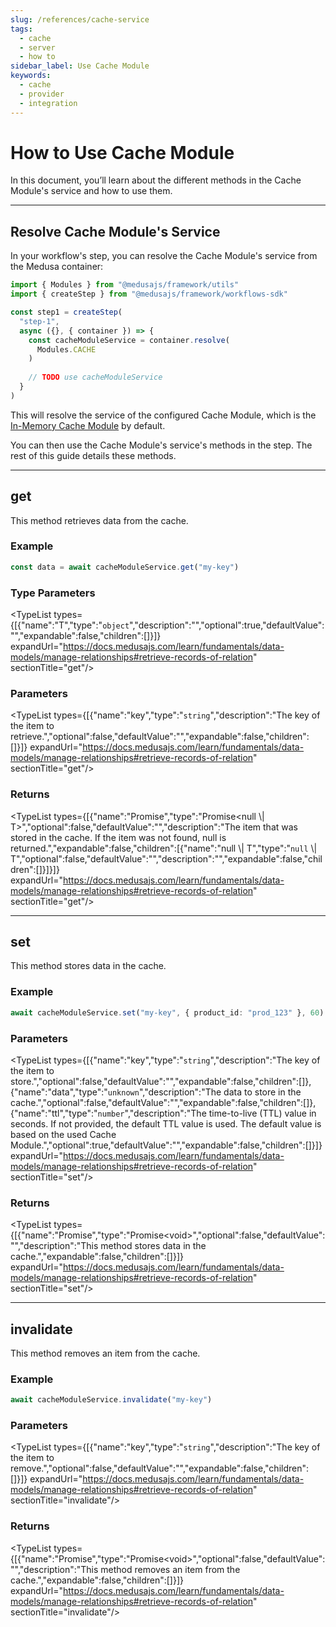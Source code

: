 ```yaml
---
slug: /references/cache-service
tags:
  - cache
  - server
  - how to
sidebar_label: Use Cache Module
keywords:
  - cache
  - provider
  - integration
---
```



# How to Use Cache Module

In this document, you’ll learn about the different methods in the Cache Module's service and how to use them.

---

## Resolve Cache Module's Service

In your workflow's step, you can resolve the Cache Module's service from the Medusa container:

```ts
import { Modules } from "@medusajs/framework/utils"
import { createStep } from "@medusajs/framework/workflows-sdk"

const step1 = createStep(
  "step-1",
  async ({}, { container }) => {
    const cacheModuleService = container.resolve(
      Modules.CACHE
    )
    
    // TODO use cacheModuleService
  } 
)
```

This will resolve the service of the configured Cache Module, which is the [In-Memory Cache Module](https://docs.medusajs.com/resources/infrastructure-modules/cache/in-memory) by default.

You can then use the Cache Module's service's methods in the step. The rest of this guide details these methods.

---

## get

This method retrieves data from the cache.

### Example

```ts
const data = await cacheModuleService.get("my-key")
```

### Type Parameters

<TypeList types={[{"name":"T","type":"`object`","description":"","optional":true,"defaultValue":"","expandable":false,"children":[]}]} expandUrl="https://docs.medusajs.com/learn/fundamentals/data-models/manage-relationships#retrieve-records-of-relation" sectionTitle="get"/>

### Parameters

<TypeList types={[{"name":"key","type":"`string`","description":"The key of the item to retrieve.","optional":false,"defaultValue":"","expandable":false,"children":[]}]} expandUrl="https://docs.medusajs.com/learn/fundamentals/data-models/manage-relationships#retrieve-records-of-relation" sectionTitle="get"/>

### Returns

<TypeList types={[{"name":"Promise","type":"Promise&#60;null \\| T&#62;","optional":false,"defaultValue":"","description":"The item that was stored in the cache. If the item was not found, null is returned.","expandable":false,"children":[{"name":"null \\| T","type":"`null` \\| T","optional":false,"defaultValue":"","description":"","expandable":false,"children":[]}]}]} expandUrl="https://docs.medusajs.com/learn/fundamentals/data-models/manage-relationships#retrieve-records-of-relation" sectionTitle="get"/>

___

## set

This method stores data in the cache.

### Example

```ts
await cacheModuleService.set("my-key", { product_id: "prod_123" }, 60)
```

### Parameters

<TypeList types={[{"name":"key","type":"`string`","description":"The key of the item to store.","optional":false,"defaultValue":"","expandable":false,"children":[]},{"name":"data","type":"`unknown`","description":"The data to store in the cache.","optional":false,"defaultValue":"","expandable":false,"children":[]},{"name":"ttl","type":"`number`","description":"The time-to-live (TTL) value in seconds. If not provided, the default TTL value is used. The default value is based on the used Cache Module.","optional":true,"defaultValue":"","expandable":false,"children":[]}]} expandUrl="https://docs.medusajs.com/learn/fundamentals/data-models/manage-relationships#retrieve-records-of-relation" sectionTitle="set"/>

### Returns

<TypeList types={[{"name":"Promise","type":"Promise&#60;void&#62;","optional":false,"defaultValue":"","description":"This method stores data in the cache.","expandable":false,"children":[]}]} expandUrl="https://docs.medusajs.com/learn/fundamentals/data-models/manage-relationships#retrieve-records-of-relation" sectionTitle="set"/>

___

## invalidate

This method removes an item from the cache.

### Example

```ts
await cacheModuleService.invalidate("my-key")
```

### Parameters

<TypeList types={[{"name":"key","type":"`string`","description":"The key of the item to remove.","optional":false,"defaultValue":"","expandable":false,"children":[]}]} expandUrl="https://docs.medusajs.com/learn/fundamentals/data-models/manage-relationships#retrieve-records-of-relation" sectionTitle="invalidate"/>

### Returns

<TypeList types={[{"name":"Promise","type":"Promise&#60;void&#62;","optional":false,"defaultValue":"","description":"This method removes an item from the cache.","expandable":false,"children":[]}]} expandUrl="https://docs.medusajs.com/learn/fundamentals/data-models/manage-relationships#retrieve-records-of-relation" sectionTitle="invalidate"/>
